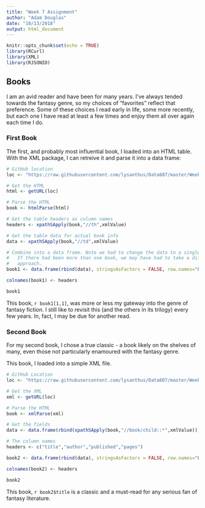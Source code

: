 ```yaml
---
title: "Week 7 Assignment"
author: "Adam Douglas"
date: "10/13/2018"
output: html_document
---
```


```r
knitr::opts_chunk$set(echo = TRUE)
library(RCurl)
library(XML)
library(RJSONIO)
```

## Books

I am an avid reader and have been for many years. I've always tended towards the fantasy genre, so my choices of "favorites" reflect that preference. Some of these choices I read early in life, some more recently, but each one I have read at least a few times and enjoy them all over again each time I do.

### First Book

The first, and probably most influential book, I loaded into an HTML table. With the XML package, I can retreive it and parse it into a data frame:

```r
# GitHub location
loc <- "https://raw.githubusercontent.com/lysanthus/Data607/master/Week7/book1.html"

# Get the HTML
html <- getURL(loc)

# Parse the HTML
book <- htmlParse(html)

# Get the table headers as column names
headers <- xpathSApply(book,"//th",xmlValue)

# Get the table data for actual book info
data <- xpathSApply(book,"//td",xmlValue)

# Combine into a data frame. Note we had to change the data to a single row.
#   If there had been more than one book, we may have had to take a different
#   approach.
book1 <- data.frame(rbind(data), stringsAsFactors = FALSE, row.names="Book1")

colnames(book1) <- headers

book1
```

This book, `r book1[1,1]`, was more or less my gateway into the genre of fantasy fiction. I still like to revisit this (and the others in its trilogy) every few years. In, fact, I may be due for another read.

### Second Book

For my second book, I chose a true classic - a book likely on the shelves of many, even those not particularly enamoured with the fantasy genre.

This book, I loaded into a simple XML file.

```r
# GitHub Location
loc <- "https://raw.githubusercontent.com/lysanthus/Data607/master/Week7/book2.xml"

# Get the XML
xml <- getURL(loc)

# Parse the HTML
book <- xmlParse(xml)

# Get the fields
data <- data.frame(rbind(xpathSApply(book,"//book/child::*",xmlValue)))

# The column names
headers <- c("title","author","published","pages")

book2 <- data.frame(rbind(data), stringsAsFactors = FALSE, row.names="Book2")

colnames(book2) <- headers

book2

```

This book, `r book2$title` is a classic and a must-read for any serious fan of fantasy literature. 
